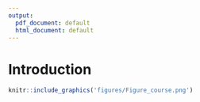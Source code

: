 ```yaml
---
output:
  pdf_document: default
  html_document: default
---
```


\mainmatter

# Introduction {#intro}
```r
knitr::include_graphics('figures/Figure_course.png')
```
